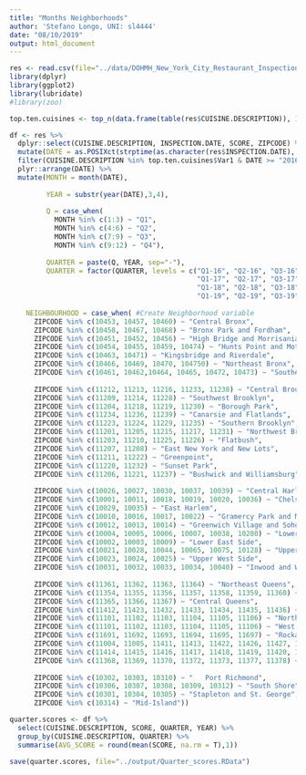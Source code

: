 ```yaml
---
title: "Months Neighborhoods"
author: 'Stefano Longo, UNI: sl4444'
date: "08/10/2019"
output: html_document
---
```


```r
res <- read.csv(file="../data/DOHMH_New_York_City_Restaurant_Inspection_Results.csv")
library(dplyr)
library(ggplot2)
library(lubridate)
#library(zoo)
```

```r
top.ten.cuisines <- top_n(data.frame(table(res$CUISINE.DESCRIPTION)), 10, Freq)

df <- res %>%
  dplyr::select(CUISINE.DESCRIPTION, INSPECTION.DATE, SCORE, ZIPCODE) %>% #Select only relevant columns
  mutate(DATE = as.POSIXct(strptime(as.character(res$INSPECTION.DATE), "%m/%d/%Y"))) %>% #Create month variable
  filter(CUISINE.DESCRIPTION %in% top.ten.cuisines$Var1 & DATE >= "2016-01-01") %>% # Filter relevant cuisines and disregards old dates 2015
  plyr::arrange(DATE) %>%
  mutate(MONTH = month(DATE),
         
         YEAR = substr(year(DATE),3,4),
         
         Q = case_when(
           MONTH %in% c(1:3) ~ "Q1",
           MONTH %in% c(4:6) ~ "Q2",
           MONTH %in% c(7:9) ~ "Q3",
           MONTH %in% c(9:12) ~ "Q4"),
         
         QUARTER = paste(Q, YEAR, sep="-"),
         QUARTER = factor(QUARTER, levels = c("Q1-16", "Q2-16", "Q3-16", "Q4-16",
                                              "Q1-17", "Q2-17", "Q3-17", "Q4-17",
                                              "Q1-18", "Q2-18", "Q3-18", "Q4-18",
                                              "Q1-19", "Q2-19", "Q3-19", "Q4-19")),
    
    NEIGHBOURHOOD = case_when( #Create Neighborhood variable
      ZIPCODE %in% c(10453, 10457, 10460) ~ "Central Bronx",
      ZIPCODE %in% c(10458, 10467, 10468) ~ "Bronx Park and Fordham",
      ZIPCODE %in% c(10451, 10452, 10456) ~ "High Bridge and Morrisania",
      ZIPCODE %in% c(10454, 10455, 10459, 10474) ~ "Hunts Point and Mott Haven",
      ZIPCODE %in% c(10463, 10471) ~ "Kingsbridge and Riverdale",
      ZIPCODE %in% c(10466, 10469, 10470, 104750) ~ "Northeast Bronx",
      ZIPCODE %in% c(10461, 10462,10464, 10465, 10472, 10473) ~ "Southeast Bronx",
      
      ZIPCODE %in% c(11212, 11213, 11216, 11233, 11238) ~ "Central Brooklyn	",
      ZIPCODE %in% c(11209, 11214, 11228) ~ "Southwest Brooklyn",
      ZIPCODE %in% c(11204, 11218, 11219, 11230) ~ "Borough Park",
      ZIPCODE %in% c(11234, 11236, 11239) ~ "Canarsie and Flatlands",
      ZIPCODE %in% c(11223, 11224, 11229, 11235) ~ "Southern Brooklyn",
      ZIPCODE %in% c(11201, 11205, 11215, 11217, 11231) ~ "Northwest Brooklyn",
      ZIPCODE %in% c(11203, 11210, 11225, 11226) ~ "Flatbush",
      ZIPCODE %in% c(11207, 11208) ~ "East New York and New Lots",
      ZIPCODE %in% c(11211, 11222) ~ "Greenpoint",
      ZIPCODE %in% c(11220, 11232) ~ "Sunset Park",
      ZIPCODE %in% c(11206, 11221, 11237) ~ "Bushwick and Williamsburg",
    
      ZIPCODE %in% c(10026, 10027, 10030, 10037, 10039) ~ "Central Harlem",
      ZIPCODE %in% c(10001, 10011, 10018, 10019, 10020, 10036) ~ "Chelsea and Clinton",
      ZIPCODE %in% c(10029, 10035) ~ "East Harlem",
      ZIPCODE %in% c(10010, 10016, 10017, 10022) ~ "Gramercy Park and Murray Hill",
      ZIPCODE %in% c(10012, 10013, 10014) ~ "Greenwich Village and Soho",
      ZIPCODE %in% c(10004, 10005, 10006, 10007, 10038, 10280) ~ "Lower Manhattan	",
      ZIPCODE %in% c(10002, 10003, 10009) ~ "Lower East Side",
      ZIPCODE %in% c(10021, 10028, 10044, 10065, 10075, 10128) ~ "Upper East Side",
      ZIPCODE %in% c(10023, 10024, 10025) ~ "Upper West Side",
      ZIPCODE %in% c(10031, 10032, 10033, 10034, 10040) ~ "Inwood and Washington Heights",
      
      ZIPCODE %in% c(11361, 11362, 11363, 11364) ~ "Northeast Queens",
      ZIPCODE %in% c(11354, 11355, 11356, 11357, 11358, 11359, 11360) ~ "North Queens",
      ZIPCODE %in% c(11365, 11366, 11367) ~ "Central Queens",
      ZIPCODE %in% c(11412, 11423, 11432, 11433, 11434, 11435, 11436) ~ "Jamaica",
      ZIPCODE %in% c(11101, 11102, 11103, 11104, 11105, 11106) ~ "Northwest Queens",
      ZIPCODE %in% c(11101, 11102, 11103, 11104, 11105, 11106) ~ "West Central Queens",
      ZIPCODE %in% c(11691, 11692, 11693, 11694, 11695, 11697) ~ "Rockaways",
      ZIPCODE %in% c(11004, 11005, 11411, 11413, 11422, 11426, 11427, 11428, 11429) ~ "Southeast Queens",
      ZIPCODE %in% c(11414, 11415, 11416, 11417, 11418, 11419, 11420, 11421) ~ "Southwest Queens",
      ZIPCODE %in% c(11368, 11369, 11370, 11372, 11373, 11377, 11378) ~ "West Queens",
      
      ZIPCODE %in% c(10302, 10303, 10310) ~ "	Port Richmond",
      ZIPCODE %in% c(10306, 10307, 10308, 10309, 10312) ~ "South Shore",
      ZIPCODE %in% c(10301, 10304, 10305) ~ "Stapleton and St. George",
      ZIPCODE %in% c(10314) ~ "Mid-Island"))
```


```r
quarter.scores <- df %>%
  select(CUISINE.DESCRIPTION, SCORE, QUARTER, YEAR) %>%
  group_by(CUISINE.DESCRIPTION, QUARTER) %>%
  summarise(AVG_SCORE = round(mean(SCORE, na.rm = T),1))

save(quarter.scores, file="../output/Quarter_scores.RData")
```

